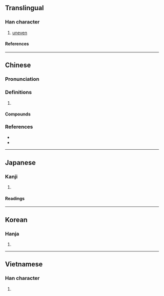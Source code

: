 {{character info}}
==Translingual==

===Han character===
{{Han char|rn=9|rad=人|as=09|sn=11|four=21294|canj=OYPD|ids=⿰亻柴}}

# [[uneven]]

====References====
{{Han ref|kx=0111.190|dkj=00883|dj=0237.160|hdz=10202.070|uh=5068}}

----

==Chinese==
{{zh-forms}}

===Pronunciation===
{{zh-pron
|m=cī
|c=ci1,zi1
|cat=
}}

===Definitions===
{{zh-hanzi}}

# {{rfdef|zh}}

====Compounds====
{{zh-der|偨池|偨傂}}

===References===
* {{R:twedu|B00136}}
* {{R:yue:Hanzi}}

----

==Japanese==

===Kanji===
{{ja-kanji|grade=|rs=人09}}

# {{rfdef|ja|sort=人09}}

====Readings====
{{ja-readings
|on=し
|kun=そろわない
}}

----

==Korean==

===Hanja===
{{ko-hanja|치}}

# {{rfdef|ko|sort=人09}}

----

==Vietnamese==

===Han character===
{{vi-readings|reading=[[thày]]|rs=人09}}

# {{rfdef|vi|sort=人09}}